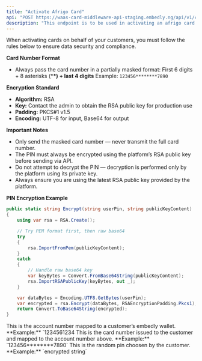 ```yaml
---
title: "Activate Afrigo Card"
api: "POST https://waas-card-middleware-api-staging.embedly.ng/api/v1/cards/afrigo/activate"
description: "This endpoint is to be used in activating an afrigo card issued to a customer."
---
```


<Warning>
When activating cards on behalf of your customers, you must follow the rules below to ensure data security and compliance.

**Card Number Format**

- Always pass the card number in a partially masked format:
  First 6 digits + 8 asterisks (\***\*) + last 4 digits**
  Example: `123456********7890`

**Encryption Standard**

- **Algorithm:** RSA
- **Key:** Contact the admin to obtain the RSA public key for production use
- **Padding:** PKCS#1 v1.5
- **Encoding:** UTF-8 for input, Base64 for output

**Important Notes**

- Only send the masked card number — never transmit the full card number.
- The PIN must always be encrypted using the platform’s RSA public key before sending via API.
- Do not attempt to decrypt the PIN — decryption is performed only by the platform using its private key.
- Always ensure you are using the latest RSA public key provided by the platform.

**PIN Encryption Example**

```csharp
public static string Encrypt(string userPin, string publicKeyContent)
{
	using var rsa = RSA.Create();

	// Try PEM format first, then raw base64
	try
	{
		rsa.ImportFromPem(publicKeyContent);
	}
	catch
	{
		// Handle raw base64 key
		var keyBytes = Convert.FromBase64String(publicKeyContent);
		rsa.ImportRSAPublicKey(keyBytes, out _);
	}

	var dataBytes = Encoding.UTF8.GetBytes(userPin);
	var encrypted = rsa.Encrypt(dataBytes, RSAEncryptionPadding.Pkcs1);
	return Convert.ToBase64String(encrypted);
}
```

</Warning>

<ParamField body="accountNumber" type="string" required>
	This is the account number mapped to a customer’s embedly wallet. **Example:**
	`1234561234
</ParamField>

<ParamField body="cardNumber" type="string" required>
	This is the card number issued to the customer and mapped to the account
	number above. **Example:** `123456********7890`
</ParamField>

<ParamField body="pin" type="string" required>
	This is the random pin choosen by the customer. **Example:** `encrypted
	string`
</ParamField>
